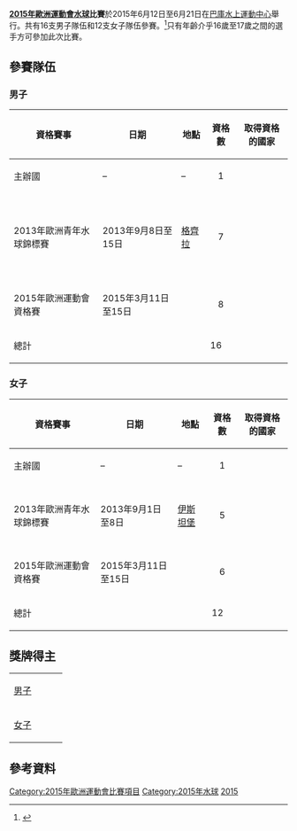 {{Infobox European Games event
|event = 水球
|games = 2015
|image = 
|caption = 
|venue = 巴庫水上運動中心
|dates = 2015年6月12日至21日
|competitors = 364 (208位男性, 156位女性)
|nations = 16(男), 12(女)
|prev = 
|next = 
}}

'''[[2015年歐洲運動會|2015年歐洲運動會]][[水球|水球]]比賽'''於2015年6月12日至6月21日在[[巴庫水上運動中心|巴庫水上運動中心]]舉行。共有16支男子隊伍和12支女子隊伍參賽。<ref>{{Cite web |url=http://www.uec.ch/documents/news/2013/baku_2015_newsletter_eu_v2.pdf |title=Newsletter 1 |accessdate=2015-02-19 |archive-date=2014-02-13 |archive-url=https://web.archive.org/web/20140213223348/http://www.uec.ch/documents/news/2013/baku_2015_newsletter_eu_v2.pdf |dead-url=yes }}</ref>只有年齡介乎16歲至17歲之間的選手方可參加此次比賽。

== 參賽隊伍 ==

=== 男子 ===

{{main|2015年歐洲運動會男子水球比賽}}

{| class="wikitable" 
! 資格賽事 !! 日期　 !! 地點 !! 資格數 !! 取得資格的國家
|-
| 主辦國 || – || – || align="center"|1 || {{wp|AZE}}
|-
| 2013年歐洲青年水球錦標賽 || 2013年9月8日至15日|| {{flagicon|MLT}} [[格齊拉|格齊拉]]|| align="center"|7 || {{wp|MNE}}<br>{{wp|SRB}}<br>{{wp|ITA}}<br>{{wp|HUN}}<br>{{wp|CRO}}<br>{{wp|RUS}}<br>{{wp|ESP}}
|-
| 2015年歐洲運動會資格賽|| 2015年3月11日至15日|| || align="center"|8 ||
|-
! 總計 !! colspan="2"| !! 16 !!
|}

=== 女子 ===

{{main|2015年歐洲運動會女子水球比賽}}

{| class="wikitable" 
! 資格賽事 !! 日期　 !! 地點 !! 資格數 !! 取得資格的國家
|-
| 主辦國 || – || – || align="center"|1 || {{wpw|AZE}}
|-
| 2013年歐洲青年水球錦標賽 || 2013年9月1日至8日|| {{flagicon|TUR}} [[伊斯坦堡|伊斯坦堡]]|| align="center"|5 || {{wpw|GRE}}<br>{{wpw|ESP}}<br>{{wpw|NED}}<br>{{wpw|ITA}}<br>{{wpw|HUN}}
|-
| 2015年歐洲運動會資格賽|| 2015年3月11日至15日|| || align="center"|6 ||
|-
! 總計 !! colspan="2"| !! 12 !!
|}

==獎牌得主==
{| {{MedalistTable|type=項目}}
|-
|[[2015年歐洲運動會男子水球比賽|男子]]
| {{flagIOC2|SRB|2015年歐洲運動會}}
| {{flagIOC2|ESP|2015年歐洲運動會}}
| {{flagIOC2|GRE|2015年歐洲運動會}}
|-
|[[2015年歐洲運動會女子水球比賽|女子]]
| {{flagIOC2|RUS|2015年歐洲運動會}}
| {{flagIOC2|ESP|2015年歐洲運動會}}
| {{flagIOC2|GRE|2015年歐洲運動會}}
|}

==參考資料==
{{reflist}}

{{2015年歐洲運動會比賽項目}}

[[Category:2015年歐洲運動會比賽項目|Category:2015年歐洲運動會比賽項目]]
[[Category:2015年水球|Category:2015年水球]]
[[Category:歐洲運動會水球比賽|2015]]